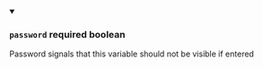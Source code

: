 
<details className="config-field" data-expandable="false" open>
<summary>

### `password` <span class="config-field-required" data-required="false">required</span> <span class="config-field-type">boolean</span> <span class="config-field-default"></span>

Password signals that this variable should not be visible if entered

</summary>



</details>
